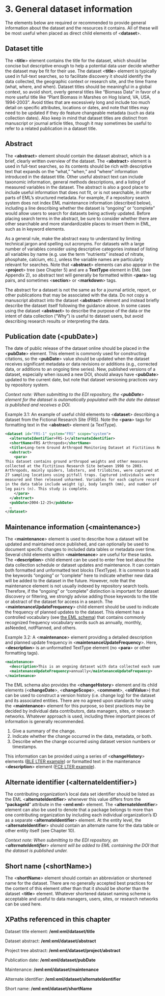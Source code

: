 # 3. General dataset information

The elements below are required or recommended to provide general information about the dataset and the resources it contains. All of these will be most useful when placed as direct child elements of &lt;**dataset**>.


## Dataset title

The &lt;**title**> element contains the title for the dataset, which should be concise but descriptive enough to help a potential data user decide whether the dataset may be fit for their use. The dataset &lt;**title**> element is typically used in full-text searches, so to facilitate discovery it should identify the data collected, the geographic context or research site, and the time frame (what, where, and when). Dataset titles should be meaningful in a global context, so avoid short, overly general titles like “Biomass Data” in favor of a more useful title like “Plant Biomass in Marshes on Hog Island, VA, USA, 1994-2003”. Avoid titles that are excessively long and include too much detail on specific attributes, locations or dates, and note that titles may need to be updated if they do feature changeable metadata (such as data collection dates). Also keep in mind that dataset titles are distinct from manuscript or journal article titles, though it may sometimes be useful to refer to a related publication in a dataset title.


## Abstract

The &lt;**abstract**> element should contain the dataset abstract, which is a brief, clearly written overview of the dataset. The &lt;**abstract**> element is used in full-text searches, so its contents should be rich with descriptive text that expands on the “what,” “when,” and “where” information introduced in the dataset title. Other useful abstract text can include taxonomic information, general methods descriptions, and a listing of measured variables in the dataset. The abstract is also a good place to include useful information that does not fit, or is not searchable, in other parts of EML’s structured metadata. For example, if a repository search system does not index EML maintenance information (described below), including a line describing whether the dataset is “ongoing” or “complete” would allow users to search for datasets being actively updated. Before placing search terms in the abstract, be sure to consider whether there are other searchable and more standardizable places to insert them in EML, such as in keyword elements.

As a general rule, make the abstract easy to understand by limiting technical jargon and spelling out acronyms. For datasets with a large number of variables consider using descriptive categories instead of listing all variables by name (e.g. use the term “nutrients” instead of nitrate, phosphate, calcium, etc.), unless the variable names are particularly relevant for searches. Note that &lt;**abstract**> elements can also appear in the &lt;**project**> tree (see Chapter 5) and are a **TextType** element in EML (see Appendix 2), so abstract text will generally be formatted within &lt;**para**> tag pairs, and sometimes &lt;**section**> or &lt;**markdown**> tags.

The abstract for a dataset is not the same as for a journal article, report, or other publications that may be associated with the data. Do not copy a manuscript abstract into the dataset &lt;**abstract**> element and instead briefly describe the dataset itself following the guidance above. In some cases using the dataset &lt;**abstract**> to describe the purpose of the data or the intent of data collection (“Why”) is useful to dataset users, but avoid describing research results or interpreting the data.


## Publication date (&lt;pubDate>)

The date of public release of the dataset online should be placed in the &lt;**pubDate**> element. This element is commonly used for constructing citations, so the &lt;**pubDate**> value should be updated when the dataset receives significant metadata or data revisions or additions (e.g., corrected data, or additions to an ongoing time series). New, published versions of a dataset, especially when issued a new DOI, should always have &lt;**pubDate**> updated to the current date, but note that dataset versioning practices vary by repository system.

_Context note: When submitting to the EDI repository, the &lt;**pubDate**> element for the dataset is automatically populated with the date the dataset is published and receives a DOI._

Example 3.1: An example of useful child elements to &lt;**dataset**> describing a dataset from the Fictional Research Site (FRS). Note the &lt;**para**> tags for formatting text in the &lt;**abstract**> element (a TextType).


```xml
<dataset id="FRS-1" system="FRS" scope="system">
  <alternateIdentifier>FRS-1</alternateIdentifier>
  <shortName>FRS Arthropods</shortName>
  <title>Long-term Ground Arthropod Monitoring Dataset at Fictitious Research Site, USA from 1998 to 2003</title>
  <abstract>
    <para>
This dataset contains ground arthropod weights and other measures
collected at the Fictitious Research Site between 1998 to 2003.
Arthropods, mainly spiders, lobsters, and trilobites, were captured at
27 sampling locations using pitfall traps. Captured individuals were
measured and then released unharmed. Variables for each capture record
in the data table include weight (g), body length (mm), and number of
leg pairs (n). This study is complete.
    </para>
  </abstract>
  <pubDate>2004-12-25</pubDate>
  …
</dataset>
```



## Maintenance information (&lt;maintenance>)

The &lt;**maintenance**> element is used to describe how a dataset will be updated and maintained once published, and can optionally be used to document specific changes to included data tables or metadata over time. Several child elements within &lt;**maintenance**> are useful for these tasks. The &lt;**description**> child element can be used to enter free text about the data collection schedule or dataset updates and maintenance. It can contain both formatted and unformatted text blocks (TextType). It is common to add the keywords “ongoing” or “complete” here to indicate whether new data will be added to the dataset in the future. However, note that the maintenance element is not usually indexed by repository search tools. Therefore, if the “ongoing” or “complete” distinction is important for dataset discovery or filtering, we strongly advise adding those keywords to the title or abstract of the dataset for access in a search. The &lt;**maintenanceUpdateFrequency**> child element should be used to indicate the frequency of planned updates to the dataset. This element has a controlled vocabulary (see [the EML schema](https://eml.ecoinformatics.org/schema/eml-dataset_xsd#MaintenanceType_maintenanceUpdateFrequency)) that contains commonly recognized frequency vocabulary words such as annually, monthly, asNeeded, notPlanned, and others.

Example 3.2: A &lt;**maintenance**> element providing a detailed description and planned update frequency in &lt;**maintenanceUpdateFrequency**>. Here, &lt;**description**> is an unformatted TextType element (no &lt;**para**> or other formatting tags).


```xml
<maintenance>
  <description>This is an ongoing dataset with data collected each summer field season (May-Sept). New observations will be appended to the dataset by the end of each calendar year.</description>
  <maintenanceUpdateFrequency>annually</maintenanceUpdateFrequency>
</maintenance>
```


The EML schema also provides the &lt;**changeHistory**> element and its child elements (&lt;**changeDate**>, &lt;**changeScope**>, &lt;**comment**>, &lt;**oldValue**>) that can be used to construct a version history (i.e. change log) for the dataset and its associated entities. There are no agreed upon standards for using the &lt;**maintenance**> element for this purpose, so best practices may be decided by individual data contributors, data managers, sites, or research networks. Whatever approach is used, including three important pieces of information is generally recommended. 



1. Give a summary of the change.
2. Indicate whether the change occurred in the data, metadata, or both.
3. Describe when the change occurred using dataset version numbers or timestamps.

This information can be provided using a series of &lt;**changeHistory**> elements ([BLE LTER example](https://portal.edirepository.org/nis/metadataviewer?packageid=knb-lter-ble.13.3)) or formatted text in the maintenance &lt;**description**> element ([FCE LTER example](https://portal.edirepository.org/nis/metadataviewer?packageid=knb-lter-fce.1069.15)).


## Alternate identifier (&lt;alternateIdentifier>)

The contributing organization’s local data set identifier should be listed as the EML &lt;**alternateIdentifier**> whenever this value differs from the “**packageId**” attribute in the &lt;**eml:eml**> element. The &lt;**alternateIdentifier**> element can also be used to denote that a package belongs to more than one contributing organization by including each individual organization’s ID as a separate &lt;**alternateIdentifier**> element. At the entity level, the &lt;**alternateIdentifier**> should contain an alternate name for the data table or other entity itself (see Chapter 10).

_Context note: When submitting to the EDI repository, an &lt;**alternateIdentifier**> element will be added to EML containing the DOI that the dataset is published under._


## Short name (&lt;shortName>)

The &lt;**shortName**> element should contain an abbreviation or shortened name for the dataset. There are no generally accepted best practices for the content of this element other than that it should be shorter than the dataset &lt;**title**> element. Whatever shortened dataset naming scheme is acceptable and useful to data managers, users, sites, or research networks can be used here.


## XPaths referenced in this chapter

Dataset title element: **/eml:eml/dataset/title**

Dataset abstract: **/eml:eml/dataset/abstract**

Project tree abstract: **/eml:eml/dataset/project/abstract**

Publication date: **/eml:eml/dataset/pubDate**

Maintenance: **/eml:eml/dataset/maintenance**

Alternate identifier: **/eml:eml/dataset/alternateIdentifier**

Short name: **/eml:eml/dataset/shortName**

